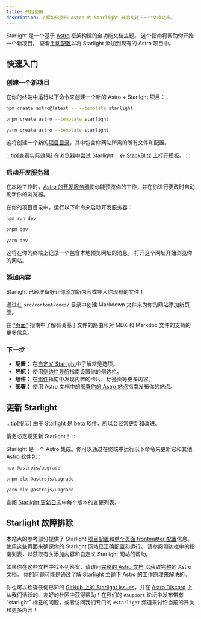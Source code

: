 ```yaml
---
title: 开始使用
description: 了解如何使用 Astro 的 Starlight 开始构建下一个文档站点。
---
```



Starlight 是一个基于 [Astro](https://astro.build) 框架构建的全功能文档主题。
这个指南将帮助你开始一个新项目。
查看[手动配置](/zh-cn/manual-setup/)以将 Starlight 添加到现有的 Astro 项目中。

## 快速入门

### 创建一个新项目

在你的终端中运行以下命令来创建一个新的 Astro + Starlight 项目：

<Tabs syncKey="pkg">
<TabItem label="npm">

```sh
npm create astro@latest -- --template starlight
```

</TabItem>
<TabItem label="pnpm">

```sh
pnpm create astro --template starlight
```

</TabItem>
<TabItem label="Yarn">

```sh
yarn create astro --template starlight
```

</TabItem>
</Tabs>

这将创建一个新的[项目目录](/zh-cn/guides/project-structure/)，其中包含你网站所需的所有文件和配置。

:::tip[查看实际效果]
在浏览器中尝试 Starlight：
[在 StackBlitz 上打开模板](https://stackblitz.com/github/withastro/starlight/tree/main/examples/basics)。
:::

### 启动开发服务器

在本地工作时，[Astro 的开发服务器](https://docs.astro.build/zh-cn/reference/cli-reference/#astro-dev)使你能预览你的工作，并在你进行更改时自动刷新你的浏览器。

在你的项目目录中，运行以下命令来启动开发服务器：

<Tabs syncKey="pkg">
<TabItem label="npm">

```sh
npm run dev
```

</TabItem>
<TabItem label="pnpm">

```sh
pnpm dev
```

</TabItem>
<TabItem label="Yarn">

```sh
yarn dev
```

</TabItem>
</Tabs>

这将在你的终端上记录一个包含本地预览网址的消息。
打开这个网址开始浏览你的网站。

### 添加内容

Starlight 已经准备好让你添加新内容或导入你现有的文件！

通过在 `src/content/docs/` 目录中创建 Markdown 文件来为你的网站添加新页面。

在 [“页面”](/zh-cn/guides/pages/) 指南中了解有关基于文件的路由和对 MDX 和 Markdoc 文件的支持的更多信息。

### 下一步

- **配置：** 在[自定义 Starlight](/zh-cn/guides/customization/)中了解常见选项。
- **导航：** 使用[侧边栏导航](/zh-cn/guides/sidebar/)指南设置你的侧边栏。
- **组件：** 在[组件](/zh-cn/components/using-components/)指南中发现内置的卡片、标签页等更多内容。
- **部署：** 使用 Astro 文档中的[部署你的 Astro 站点](https://docs.astro.build/zh-cn/guides/deploy/)指南发布你的站点。

## 更新 Starlight

:::tip[提示]
由于 Starlight 是 beta 软件，所以会经常更新和改进。

请务必定期更新 Starlight！
:::

Starlight 是一个 Astro 集成。你可以通过在终端中运行以下命令来更新它和其他 Astro 软件包：

<Tabs syncKey="pkg">
<TabItem label="npm">

```sh
npx @astrojs/upgrade
```

</TabItem>
<TabItem label="pnpm">

```sh
pnpm dlx @astrojs/upgrade
```

</TabItem>
<TabItem label="Yarn">

```sh
yarn dlx @astrojs/upgrade
```

</TabItem>
</Tabs>

查阅 [Starlight 更新日志](https://github.com/withastro/starlight/blob/main/packages/starlight/CHANGELOG.md)中每个版本的变更列表。

## Starlight 故障排除

本站点的参考部分提供了 Starlight [项目配置](/zh-cn/reference/configuration/)和[单个页面 frontmatter 配置](/zh-cn/reference/frontmatter/)信息。使用这些页面来确保你的 Starlight 网站已正确配置和运行。
请参阅侧边栏中的指南列表，以获取有关添加内容和自定义 Starlight 网站的帮助。

如果你在这些文档中找不到答案，请访问[完整的 Astro 文档](https://docs.astro.build/zh-cn/) 以获取完整的 Astro 文档。
你的问题可能是通过了解 Starlight 主题下 Astro 的工作原理来解决的。

你也可以检查任何已知的 [GitHub 上的 Starlight issues](https://github.com/withastro/starlight/issues)，并在 [Astro Discord](https://astro.build/chat/) 上从我们活跃的、友好的社区中获得帮助！在我们的 `#support` 论坛中发布带有 “starlight” 标签的问题，或者访问我们专门的 `#starlight` 频道来讨论当前的开发和更多内容！
